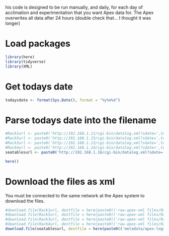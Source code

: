  
his code is designed to be run manually, and daily, for each day of acclimation and experimentation that you want Apex data for. The Apex overwrites all data after 24 hours (double check that... I thought it was longer)

# Load packages
```r
library(here)
library(tidyverse)
library(XML)
```

# Get todays date
```r
todaysdate <- format(Sys.Date(), format = "%y%m%d")
```

# Parse todays date into the filename
```r
#Rack1url <- paste0('http://192.168.1.11/cgi-bin/datalog.xml?sdate=',todaysdate,'&days=3')
#Rack5url <- paste0('http://192.168.1.15/cgi-bin/datalog.xml?sdate=',todaysdate,'&days=3')
#Rack3url <- paste0('http://192.168.1.13/cgi-bin/datalog.xml?sdate=',todaysdate,'&days=3')
#Rack4url <- paste0('http://192.168.1.14/cgi-bin/datalog.xml?sdate=',todaysdate,'&days=3'
seatablesurl <- paste0('http://192.168.1.16/cgi-bin/datalog.xml?sdate=',todaysdate,'&days=7')
```

```r
here()
```

# Download the files as xml

You must be connected to the same network at the Apex system to 
download the files.

```r
#download.file(Rack1url, destfile = here(paste0(('raw-apex-xml files/Rack 1/'),'Rack 1_',todaysdate,'.xml')))
#download.file(Rack5url, destfile = here(paste0(('raw-apex-xml files/Rack 5/'),'Rack 5_',todaysdate,'.xml')))
#download.file(Rack3url, destfile = here(paste0(('raw-apex-xml files/Rack 3/'),'Rack 3_',todaysdate,'.xml')))
#download.file(Rack4url, destfile = here(paste0(('raw-apex-xml files/Rack 4/'),'Rack 4_',todaysdate,'.xml')))
download.file(seatablesurl, destfile = here(paste0(('metadata/apex-logs/raw-apex-xml/'),'seatables',todaysdate,'.xml')))
```


